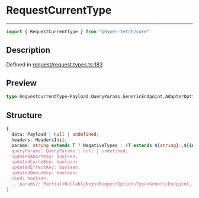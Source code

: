 

# RequestCurrentType

<div class="api-docs__separator" data-reactroot="">

---

</div><div class="api-docs__import" data-reactroot="">

```ts
import { RequestCurrentType } from "@hyper-fetch/core"
```

</div><div class="api-docs__section">

## Description

</div><div class="api-docs__description"><span class="api-docs__do-not-parse">



</span></div><p class="api-docs__definition">

Defined in [request/request.types.ts:183](https://github.com/BetterTyped/hyper-fetch/blob/c3e2c45/packages/core/src/request/request.types.ts#L183)

</p><div class="api-docs__section">

## Preview

</div><div class="api-docs__preview type single">

```ts
type RequestCurrentType<Payload,QueryParams,GenericEndpoint,AdapterOptions,MethodsType> = { data?: PayloadType<Payload>; headers?: HeadersInit; params?: ExtractRouteParams<GenericEndpoint> | NegativeTypes; queryParams?: QueryParams | NegativeTypes; updatedAbortKey?: boolean; updatedCacheKey?: boolean; updatedEffectKey?: boolean; updatedQueueKey?: boolean; used?: boolean } & Partial<NullableKeys<RequestOptionsType<GenericEndpoint, AdapterOptions, MethodsType>>>;
```

</div><div class="api-docs__section">

## Structure

</div><div class="api-docs__returns">

```ts
{
  data: Payload | null | undefined;
  headers: HeadersInit;
  params: string extends T ? NegativeTypes : (T extends ${string}:,${infer Param}/,${infer Rest} ? [k in Param | keyof ExtractRouteParams<Rest>]: ParamType : (T extends ${string}:,${infer Param} ? [k in Param]: ParamType : NegativeTypes)) | null | undefined;
  queryParams: QueryParams | null | undefined;
  updatedAbortKey: boolean;
  updatedCacheKey: boolean;
  updatedEffectKey: boolean;
  updatedQueueKey: boolean;
  used: boolean;
  ...params2: Partial<NullableKeys<RequestOptionsType<GenericEndpoint, AdapterOptions, MethodsType>>>;
}
```

</div>